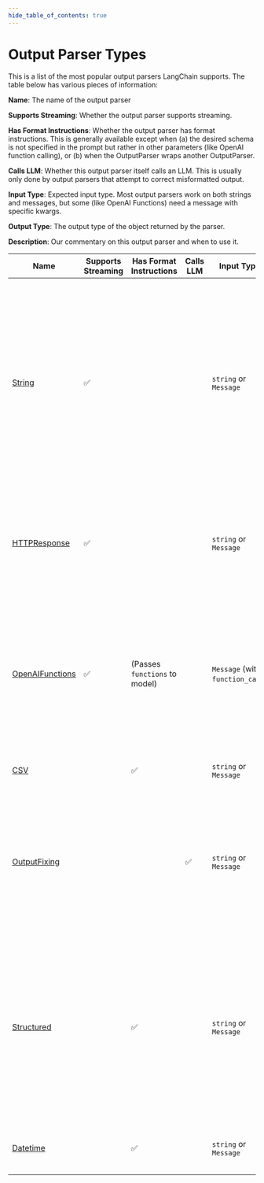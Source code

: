 ```yaml
---
hide_table_of_contents: true
---
```


# Output Parser Types

This is a list of the most popular output parsers LangChain supports. The table below has various pieces of information:

**Name**: The name of the output parser

**Supports Streaming**: Whether the output parser supports streaming.

**Has Format Instructions**: Whether the output parser has format instructions. This is generally available except when (a) the desired schema is not specified in the prompt but rather in other parameters (like OpenAI function calling), or (b) when the OutputParser wraps another OutputParser.

**Calls LLM**: Whether this output parser itself calls an LLM. This is usually only done by output parsers that attempt to correct misformatted output.

**Input Type**: Expected input type. Most output parsers work on both strings and messages, but some (like OpenAI Functions) need a message with specific kwargs.

**Output Type**: The output type of the object returned by the parser.

**Description**: Our commentary on this output parser and when to use it.

| Name                                                                          | Supports Streaming | Has Format Instructions       | Calls LLM | Input Type                       | Output Type              | Description                                                                                                                                                                                                                      |
| ----------------------------------------------------------------------------- | ------------------ | ----------------------------- | --------- | -------------------------------- | ------------------------ | -------------------------------------------------------------------------------------------------------------------------------------------------------------------------------------------------------------------------------- |
| [String](/docs/modules/model_io/output_parsers/types/string)                  | ✅                 |                               |           | `string` or `Message`            | `string`                 | Takes language model output (either an entire response or as a stream) and converts it into a string. This is useful for standardizing chat model and LLM output and makes working with chat model outputs much more convenient. |
| [HTTPResponse](/docs/modules/model_io/output_parsers/types/http_response)     | ✅                 |                               |           | `string` or `Message`            | `binary`                 | Allows you to stream LLM output properly formatted bytes a web [HTTP response](https://developer.mozilla.org/en-US/docs/Web/API/Response) for a variety of content types.                                                        |
| [OpenAIFunctions](/docs/modules/model_io/output_parsers/types/json_functions) | ✅                 | (Passes `functions` to model) |           | `Message` (with `function_call`) | JSON object              | Allows you to use OpenAI function calling to structure the return output. If you are using a model that supports function calling, this is generally the most reliable method.                                                   |
| [CSV](/docs/modules/model_io/output_parsers/types/csv)                        |                    | ✅                            |           | `string` or `Message`            | `string[]`               | Returns a list of comma separated values.                                                                                                                                                                                        |
| [OutputFixing](/docs/modules/model_io/output_parsers/types/output_fixing)     |                    |                               | ✅        | `string` or `Message`            |                          | Wraps another output parser. If that output parser errors, then this will pass the error message and the bad output to an LLM and ask it to fix the output.                                                                      |
| [Structured](/docs/modules/model_io/output_parsers/types/structured)          |                    | ✅                            |           | `string` or `Message`            | `Record<string, string>` | An output parser that returns structured information. It is less powerful than other output parsers since it only allows for fields to be strings. This can be useful when you are working with smaller LLMs.                    |
| [Datetime](/docs/modules/model_io/output_parsers/types/datetime)              |                    | ✅                            |           | `string` or `Message`            | `Date`                   | Parses response into a JavaScript date.                                                                                                                                                                                          |
